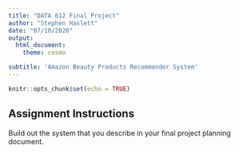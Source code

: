 ```yaml
---
title: "DATA 612 Final Project"
author: "Stephen Haslett"
date: "07/10/2020"
output:
  html_document:
    theme: cosmo

subtitle: 'Amazon Beauty Products Recommender System'
---
```


```r
knitr::opts_chunk$set(echo = TRUE)
```


## Assignment Instructions
Build out the system that you describe in your final project planning document.

